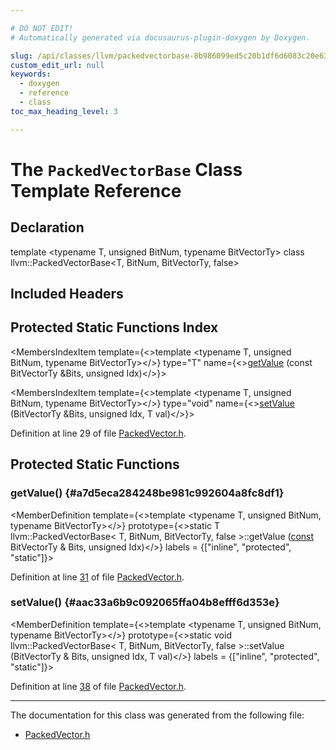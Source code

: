 ```yaml
---

# DO NOT EDIT!
# Automatically generated via docusaurus-plugin-doxygen by Doxygen.

slug: /api/classes/llvm/packedvectorbase-8b986099ed5c20b1df6d6083c20e633c
custom_edit_url: null
keywords:
  - doxygen
  - reference
  - class
toc_max_heading_level: 3

---
```





# The `PackedVectorBase` Class Template Reference

<DoxygenPage pluginConfig={pluginConfig}>



## Declaration

<CodeBlock>template &lt;typename T, unsigned BitNum, typename BitVectorTy&gt;
class llvm::PackedVectorBase&lt;T, BitNum, BitVectorTy, false&gt;</CodeBlock>

## Included Headers

<IncludesList>
<IncludesListItem
  filePath="llvm/ADT/PackedVector.h"
  permalink="/docs/api/files/include/include/llvm/include/llvm/adt/packedvector-h"
  isLocal="true" />
</IncludesList>

## Protected Static Functions Index

<MembersIndex>

<MembersIndexItem
  template={<>template &lt;typename T, unsigned BitNum, typename BitVectorTy&gt;</>}
  type="T"
  name={<><a href="#a7d5eca284248be981c992604a8fc8df1">getValue</a> (const BitVectorTy &amp;Bits, unsigned Idx)</>}>
</MembersIndexItem>

<MembersIndexItem
  template={<>template &lt;typename T, unsigned BitNum, typename BitVectorTy&gt;</>}
  type="void"
  name={<><a href="#aac33a6b9c092065ffa04b8efff6d353e">setValue</a> (BitVectorTy &amp;Bits, unsigned Idx, T val)</>}>
</MembersIndexItem>

</MembersIndex>


Definition at line 29 of file <a href="/docs/api/files/include/include/llvm/include/llvm/adt/packedvector-h">PackedVector.h</a>.

<SectionDefinition>

## Protected Static Functions

### getValue() {#a7d5eca284248be981c992604a8fc8df1}

<MemberDefinition
  template={<>template &lt;typename T, unsigned BitNum, typename BitVectorTy&gt;</>}
  prototype={<>static T llvm::PackedVectorBase&lt; T, BitNum, BitVectorTy, false &gt;::getValue (<a href="/docs/api/files/lib/lib/target/lib/target/aarch64/aarch64promoteconstant-cpp/#a90f8350fecae261c25be85d38b451bff">const</a> BitVectorTy &amp; Bits, unsigned Idx)</>}
  labels = {["inline", "protected", "static"]}>

Definition at line <a href="/docs/api/files/include/include/llvm/include/llvm/adt/packedvector-h/#l00031">31</a> of file <a href="/docs/api/files/include/include/llvm/include/llvm/adt/packedvector-h">PackedVector.h</a>.
</MemberDefinition>

### setValue() {#aac33a6b9c092065ffa04b8efff6d353e}

<MemberDefinition
  template={<>template &lt;typename T, unsigned BitNum, typename BitVectorTy&gt;</>}
  prototype={<>static void llvm::PackedVectorBase&lt; T, BitNum, BitVectorTy, false &gt;::setValue (BitVectorTy &amp; Bits, unsigned Idx, T val)</>}
  labels = {["inline", "protected", "static"]}>

Definition at line <a href="/docs/api/files/include/include/llvm/include/llvm/adt/packedvector-h/#l00038">38</a> of file <a href="/docs/api/files/include/include/llvm/include/llvm/adt/packedvector-h">PackedVector.h</a>.
</MemberDefinition>

</SectionDefinition>

<hr/>

The documentation for this class was generated from the following file:

<ul>
<li><a href="/docs/api/files/include/include/llvm/include/llvm/adt/packedvector-h">PackedVector.h</a></li>
</ul>

</DoxygenPage>
